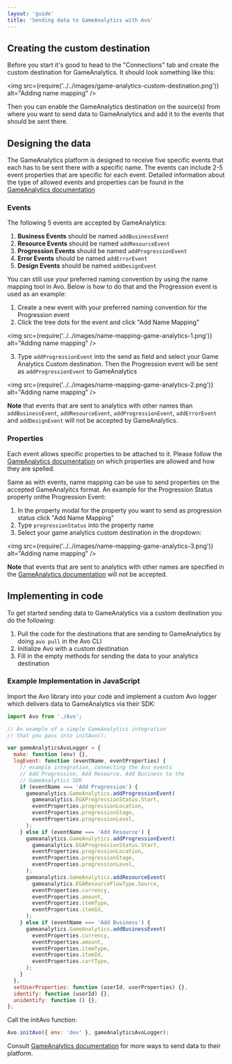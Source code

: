 ```yaml
---
layout: 'guide'
title: 'Sending data to GameAnalytics with Avo'
---
```


## <a name="creating-custom-destination"></a> Creating the custom destination

Before you start it's good to head to the "Connections" tab and create the custom destination for GameAnalytics. It should look something like this:

<img
  src={require('../../images/game-analytics-custom-destination.png')}
  alt="Adding name mapping"
/>

Then you can enable the GameAnalytics destination on the source(s) from where you want to send data to GameAnalytics and add it to the events that should be sent there.

## <a name="designing-the-data"></a> Designing the data

The GameAnalytics platform is designed to receive five specific events that each has to be sent there with a specific name. The events can include 2-5 event properties that are specific for each event. Detailed information about the type of allowed events and properties can be found in the [GameAnalytics documentation](https://gameanalytics.com/docs/item/ga-data#)

### <a name="game-analytics-events"></a> Events

The following 5 events are accepted by GameAnalytics:

1. **Business Events** should be named `addBusinessEvent`
2. **Resource Events** should be named `addResourceEvent`
3. **Progression Events** should be named `addProgressionEvent`
4. **Error Events** should be named `addErrorEvent`
5. **Design Events** should be named `addDesignEvent`

You can still use your preferred naming convention by using the name mapping tool in Avo. Below is how to do that and the Progression event is used as an example:

1. Create a new event with your preferred naming convention for the Progression event
2. Click the tree dots for the event and click "Add Name Mapping"

<img
  src={require('../../images/name-mapping-game-analytics-1.png')}
  alt="Adding name mapping"
/>

3. Type `addProgressionEvent` into the send as field and select your Game Analytics Custom destination. Then the Progression event will be sent as `addProgressionEvent` to GameAnalytics

<img
  src={require('../../images/name-mapping-game-analytics-2.png')}
  alt="Adding name mapping"
/>

**Note** that events that are sent to analytics with other names than `addBusinessEvent`, `addResourceEvent`, `addProgressionEvent`, `addErrorEvent` and `addDesignEvent` will not be accepted by GameAnalytics.

### <a name="game-analytics-properties"></a> Properties

Each event allows specific properties to be attached to it. Please follow the [GameAnalytics documentation](https://gameanalytics.com/docs/item/ga-data#) on which properties are allowed and how they are spelled.

Same as with events, name mapping can be use to send properties on the accepted GameAnalyitcs format. An example for the Progression Status property onthe Progression Event:

1. In the property modal for the property you want to send as progression status click "Add Name Mapping"
2. Type `progressionStatus` into the property name
3. Select your game analytics custom destination in the dropdown:

<img
  src={require('../../images/name-mapping-game-analytics-3.png')}
  alt="Adding name mapping"
/>

**Note** that events that are sent to analytics with other names are specified in the [GameAnalytics documentation](https://gameanalytics.com/docs/item/ga-data#) will not be accepted.

## <a name="implementing-in-code"></a> Implementing in code

To get started sending data to GameAnalytics via a custom destination you do the
following:

1. Pull the code for the destinations that are sending to GameAnalytics by doing `avo pull` in the Avo CLI
2. Initialize Avo with a custom destination
3. Fill in the empty methods for sending the data to your analytics destination

### Example Implementation in JavaScript

Import the Avo library into your code and implement a custom Avo logger which
delivers data to GameAnalytics via their SDK:

```javascript
import Avo from './Avo';

// An example of a simple GameAnalytics integration
// that you pass into initAvo():

var gameAnalyticsAvoLogger = {
  make: function (env) {},
  logEvent: function (eventName, eventProperties) {
    // example integration, connecting the Avo events
    // Add Progression, Add Resource, Add Business to the
    // GameAnalytics SDK
    if (eventName === 'Add Progression') {
      gameanalytics.GameAnalytics.addProgressionEvent(
        gameanalytics.EGAProgressionStatus.Start,
        eventProperties.progressionLocation,
        eventProperties.progressionStage,
        eventProperties.progressionLevel,
      );
    } else if (eventName === 'Add Resource') {
      gameanalytics.GameAnalytics.addProgressionEvent(
        gameanalytics.EGAProgressionStatus.Start,
        eventProperties.progressionLocation,
        eventProperties.progressionStage,
        eventProperties.progressionLevel,
      );
      gameanalytics.GameAnalytics.addResourceEvent(
        gameanalytics.EGAResourceFlowType.Source,
        eventProperties.currency,
        eventProperties.amount,
        eventProperties.itemType,
        eventProperties.itemId,
      );
    } else if (eventName === 'Add Business') {
      gameanalytics.GameAnalytics.addBusinessEvent(
        eventProperties.currency,
        eventProperties.amount,
        eventProperties.itemType,
        eventProperties.itemId,
        eventProperties.cartType,
      );
    }
  },
  setUserProperties: function (userId, userProperties) {},
  identify: function (userId) {},
  unidentify: function () {},
};
```

Call the initAvo function:

```javascript
Avo.initAvo({ env: 'dev' }, gameAnalyticsAvoLogger);
```

Consult <a href="https://gameanalytics.com/docs">GameAnalytics documentation</a> for more ways to send data to their platform.
